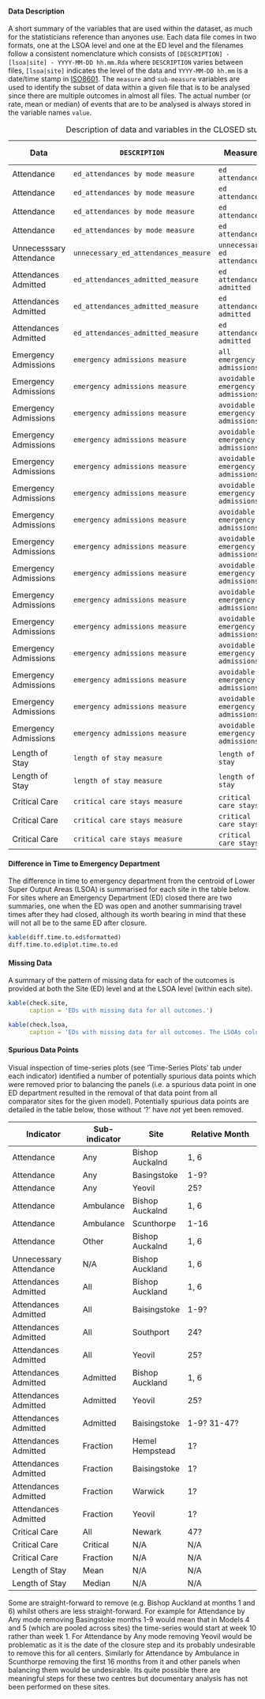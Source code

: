 #### Data Description

A short summary of the variables that are used within the dataset, as much for the statisticians reference than anyones use.  Each data file comes in two formats, one at the LSOA level and one at the ED level and the filenames follow a consistent nomenclature which consists of `[DESCRIPTION] - [lsoa|site] - YYYY-MM-DD hh.mm.Rda` where `DESCRIPTION` varies between files, `[lsoa|site]` indicates the level of the data and `YYYY-MM-DD hh.mm` is a date/time stamp in [ISO8601](https://en.wikipedia.org/wiki/ISO_8601).  The `measure` and `sub-measure` variables are used to identify the subset of data within a given file that is to be analysed since there are multiple outcomes in almost all files.  The actual number (or rate, mean or median) of events that are to be analysed is always stored in the variable names `value`.

Table: Description of data and variables in the CLOSED study.

Data                     | `DESCRIPTION`                        | Measure                          | Sub-Measure
-------------------------|--------------------------------------|----------------------------------|-----------------------------
Attendance               | `ed_attendances by mode measure`     | `ed attendances`                 | `any`
Attendance               | `ed_attendances by mode measure`     | `ed attendances`                 | `ambulance`
Attendance               | `ed_attendances by mode measure`     | `ed attendances`                 | `ambulance`
Attendance               | `ed_attendances by mode measure`     | `ed attendances`                 | `other`
Unnecesssary Attendance  | `unnecessary_ed_attendances_measure` | `unnecessary ed attendances`     | `NA`
Attendances Admitted     | `ed_attendances_admitted_measure`    | `ed attendances admitted`        | `all`
Attendances Admitted     | `ed_attendances_admitted_measure`    | `ed attendances admitted`        | `fraction admitted`
Attendances Admitted     | `ed_attendances_admitted_measure`    | `ed attendances admitted`        | `admitted`
Emergency Admissions     | `emergency admissions measure`       | `all emergency admissions`       | `NA`
Emergency Admissions     | `emergency admissions measure`       | `avoidable emergency admissions` | `acute mental health crisis`
Emergency Admissions     | `emergency admissions measure`       | `avoidable emergency admissions` | `angina`
Emergency Admissions     | `emergency admissions measure`       | `avoidable emergency admissions` | `any`
Emergency Admissions     | `emergency admissions measure`       | `avoidable emergency admissions` | `blocked catheter`
Emergency Admissions     | `emergency admissions measure`       | `avoidable emergency admissions` | `cellulitis`
Emergency Admissions     | `emergency admissions measure`       | `avoidable emergency admissions` | `copd`
Emergency Admissions     | `emergency admissions measure`       | `avoidable emergency admissions` | `dvt`
Emergency Admissions     | `emergency admissions measure`       | `avoidable emergency admissions` | `epileptic fit`
Emergency Admissions     | `emergency admissions measure`       | `avoidable emergency admissions` | `falls (76+ years)`
Emergency Admissions     | `emergency admissions measure`       | `avoidable emergency admissions` | `hypoglycaemia`
Emergency Admissions     | `emergency admissions measure`       | `avoidable emergency admissions` | `minor head injuries`
Emergency Admissions     | `emergency admissions measure`       | `avoidable emergency admissions` | `non-specific chest pain`
Emergency Admissions     | `emergency admissions measure`       | `avoidable emergency admissions` | `pyrexial child (<6 years)`
Emergency Admissions     | `emergency admissions measure`       | `avoidable emergency admissions` | `urinary tract infection`
Length of Stay           | `length of stay measure`             | `length of stay`                 | `mean`
Length of Stay           | `length of stay measure`             | `length of stay`                 | `median`
Critical Care            | `critical care stays measure`        | `critical care stays`            | `all`
Critical Care            | `critical care stays measure`        | `critical care stays`            | `critical care`
Critical Care            | `critical care stays measure`        | `critical care stays`            | `fraction critical care`




#### Difference in Time to Emergency Department

The difference in time to emergency department from the centroid of Lower Super Output Areas (LSOA) is summarised for each site in the table below.  For sites where an Emergency Department (ED) closed there are two summaries, one when the ED was open and another summarising travel times after they had closed, although its worth bearing in mind that these will not all be to the same ED after closure.

```{r summary_time_to_ed, echo = FALSE, cache = FALSE, results = 'asis', eval = TRUE}
kable(diff.time.to.ed$formatted)
diff.time.to.ed$plot.time.to.ed

```

#### Missing Data   {.tabset .tabset-fade .tabset-pills}

A summary of the pattern of missing data for each of the outcomes is provided at both the Site (ED) level and at the LSOA level (within each site).

```{r missing_site, echo = FALSE, cache = FALSE, results = 'asis', eval = TRUE}
kable(check.site,
      caption = 'EDs with missing data for all outcomes.')

```

```{r missing_lsoa, echo = FALSE, cache = FALSE, results = 'asis', eval = TRUE}
kable(check.lsoa,
      caption = 'EDs with missing data for all outcomes. The LSOAs column indicates the number of LSOAs within the denoted site with missing data for the stated relative month.')

```

#### Spurious Data Points

Visual inspection of time-series plots (see 'Time-Series Plots' tab under each indicator) identified a number of potentially spurious data points which were removed prior to balancing the panels (i.e. a spurious data point in one ED department resulted in the removal of that data point from all comparator sites for the given model).  Potentially spurious data points are detailed in the table below, those without '?' have *not* yet been removed.


Indicator				| Sub-indicator | Site            | Relative Month
------------------------|---------------|-----------------|--------------------------
Attendance				| Any           | Bishop Auckalnd | 1, 6
Attendance              | Any           | Basingstoke     | 1-9?
Attendance              | Any           | Yeovil          | 25?
Attendance				| Ambulance     | Bishop Auckalnd | 1, 6
Attendance				| Ambulance     | Scunthorpe      | 1-16
Attendance				| Other         | Bishop Auckalnd | 1, 6
Unnecessary Attendance	| N/A           | Bishop Auckland | 1, 6
Attendances Admitted	| All           | Bishop Auckland | 1, 6
Attendances Admitted	| All           | Baisingstoke    | 1-9?
Attendances Admitted	| All           | Southport       | 24?
Attendances Admitted	| All           | Yeovil          | 25?
Attendances Admitted	| Admitted      | Bishop Auckland | 1, 6
Attendances Admitted	| Admitted      | Yeovil          | 25?
Attendances Admitted	| Admitted      | Baisingstoke    | 1-9? 31-47?
Attendances Admitted	| Fraction      | Hemel Hempstead | 1?
Attendances Admitted	| Fraction      | Baisingstoke    | 1?
Attendances Admitted	| Fraction      | Warwick         | 1?
Attendances Admitted	| Fraction      | Yeovil          | 1?
Critical Care			| All           | Newark          | 47?
Critical Care           | Critical      | N/A             | N/A
Critical Care           | Fraction      | N/A             | N/A
Length of Stay          | Mean          | N/A             | N/A
Length of Stay          | Median        | N/A             | N/A

Some are straight-forward to remove (e.g. Bishop Auckland at months 1 and 6) whilst others are less straight-forward.  For example for Attendance by Any mode removing Basingstoke months 1-9 would mean that in Models 4 and 5 (which are pooled across sites) the time-series would start at week 10 rather than week 1.  For Attendance by Any mode removing Yeovil would be problematic as it is the date of the closure step and its probably undesirable to remove this for all centers.  Similarly for Attendance by Ambulance in Scunthorpe removing the first 16 months from it and other panels when balancing them would be undesirable.  Its quite possible there are meaningful steps for these two centres but documentary analysis has not been performed on these sites.
